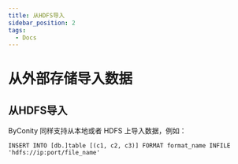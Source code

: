```yaml
---
title: 从HDFS导入
sidebar_position: 2
tags:
  - Docs
---
```




# 从外部存储导入数据

## 从HDFS导入

ByConity 同样支持从本地或者 HDFS 上导入数据，例如：

```
INSERT INTO [db.]table [(c1, c2, c3)] FORMAT format_name INFILE 'hdfs://ip:port/file_name'

```
